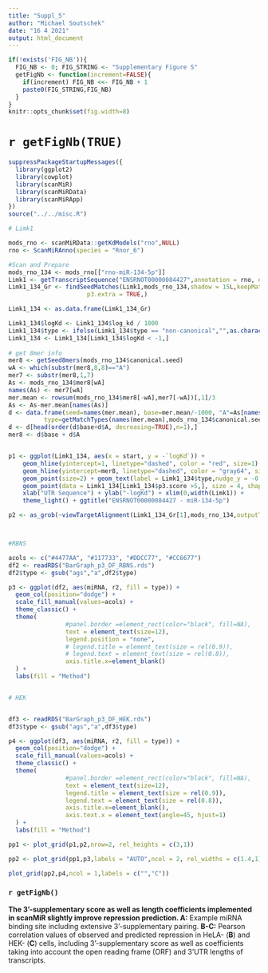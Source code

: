 ```yaml
---
title: "Suppl_5"
author: "Michael Soutschek"
date: "16 4 2021"
output: html_document
---
```



```r
if(!exists('FIG_NB')){
  FIG_NB <- 0; FIG_STRING <- "Supplementary Figure S"
  getFigNb <- function(increment=FALSE){
    if(increment) FIG_NB <<- FIG_NB + 1
    paste0(FIG_STRING,FIG_NB)
  }
}
knitr::opts_chunk$set(fig.width=8)
```

# `r getFigNb(TRUE)`


```r
suppressPackageStartupMessages({
  library(ggplot2)
  library(cowplot)
  library(scanMiR)
  library(scanMiRData)
  library(scanMiRApp)
})
source("../../misc.R")
```


```r
# Limk1

mods_rno <- scanMiRData::getKdModels("rno",NULL)
rno <- ScanMiRAnno(species = "Rnor_6")

#Scan and Prepare
mods_rno_134 <- mods_rno[["rno-miR-134-5p"]]
Limk1 <- getTranscriptSequence("ENSRNOT00000084427",annotation = rno, extract = "UTRonly")
Limk1_134_Gr <- findSeedMatches(Limk1,mods_rno_134,shadow = 15L,keepMatchSeq = TRUE,
                      p3.extra = TRUE,)

Limk1_134 <- as.data.frame(Limk1_134_Gr)

Limk1_134$logKd <- Limk1_134$log_kd / 1000
Limk1_134$type <- ifelse(Limk1_134$type == "non-canonical","",as.character(Limk1_134$type))
Limk1_134 <- Limk1_134[Limk1_134$logKd < -1,]
  
# get 8mer info
mer8 <- getSeed8mers(mods_rno_134$canonical.seed)
wA <- which(substr(mer8,8,8)=="A")
mer7 <- substr(mer8,1,7)
As <- mods_rno_134$mer8[wA]
names(As) <- mer7[wA]
mer.mean <- rowsum(mods_rno_134$mer8[-wA],mer7[-wA])[,1]/3
As <- As-mer.mean[names(As)]
d <- data.frame(seed=names(mer.mean), base=mer.mean/-1000, "A"=As[names(mer.mean)]/-1000,
          type=getMatchTypes(names(mer.mean),mods_rno_134$canonical.seed), row.names=NULL)
d <- d[head(order(d$base+d$A, decreasing=TRUE),n=1),]
mer8 <- d$base + d$A


p1 <- ggplot(Limk1_134, aes(x = start, y = -`logKd`)) + 
    geom_hline(yintercept=1, linetype="dashed", color = "red", size=1) + 
    geom_hline(yintercept=mer8, linetype="dashed", color = "gray64", size=1) + 
    geom_point(size=2) + geom_text(label = Limk1_134$type,nudge_y = -0.2) +
    geom_point(data = Limk1_134[Limk1_134$p3.score >5,], size = 4, shape = 1L) +
    xlab("UTR Sequence") + ylab("-logKd") + xlim(0,width(Limk1)) +
    theme_light() + ggtitle("ENSRNOT00000084427 - miR-134-5p")

p2 <- as_grob(~viewTargetAlignment(Limk1_134_Gr[1],mods_rno_134,outputType = "plot",cex = 0.85))



#RBNS

acols <- c("#4477AA", "#117733", "#DDCC77", "#CC6677")
df2 <- readRDS("BarGraph_p3_DF_RBNS.rds")
df2$type <- gsub("ags","a",df2$type)

p3 <- ggplot(df2, aes(miRNA, r2, fill = type)) + 
  geom_col(position="dodge") +
  scale_fill_manual(values=acols) +
  theme_classic() + 
  theme(
                #panel.border =element_rect(color="black", fill=NA),
                text = element_text(size=12),
                legend.position = "none",
                # legend.title = element_text(size = rel(0.9)),
                # legend.text = element_text(size = rel(0.8)),
                axis.title.x=element_blank()
  ) +
  labs(fill = "Method")


# HEK


df3 <- readRDS("BarGraph_p3_DF_HEK.rds")
df3$type <- gsub("ags","a",df3$type)

p4 <- ggplot(df3, aes(miRNA, r2, fill = type)) + 
  geom_col(position="dodge") +
  scale_fill_manual(values=acols) +
  theme_classic() + 
  theme(
                #panel.border =element_rect(color="black", fill=NA),
                text = element_text(size=12),
                legend.title = element_text(size = rel(0.9)),
                legend.text = element_text(size = rel(0.8)),
                axis.title.x=element_blank(),
                axis.text.x = element_text(angle=45, hjust=1)
  ) +
  labs(fill = "Method")
```


```r
pp1 <- plot_grid(p1,p2,nrow=2, rel_heights = c(3,1))

pp2 <- plot_grid(pp1,p3,labels = "AUTO",ncol = 2, rel_widths = c(1.4,1))

plot_grid(pp2,p4,ncol = 1,labels = c("","C"))
```



### `r getFigNb()`

**The 3’-supplementary score as well as length coefficients implemented in scanMiR slightly improve repression prediction. A:** Example miRNA binding site including extensive 3’-supplementary pairing. **B-C:** Pearson correlation values of observed and predicted repression in HeLA- (**B**) and HEK- (**C**) cells, including 3’-supplementary score as well as coefficients taking into account the open reading frame (ORF) and 3’UTR lengths of transcripts.